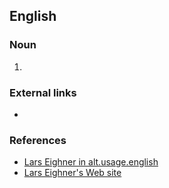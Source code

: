 ==English==
===Noun===
{{en-noun|sg=[[slug]] [[line]]}}
#{{rfdef}}
===External links===
*{{pedialite|screenplay slug line}}
===References===
*[http://groups.google.com/group/alt.usage.english/msg/2b99238b65ca0ab3 Lars Eighner in alt.usage.english]
*[http://www.larseighner.com/workshop/faq/qa010500.html Lars Eighner's Web site]